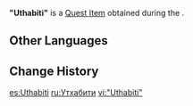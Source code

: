 {{Item Infobox
|id           = 120984
|image        = Item "Uthabiti".png
|type         = Quest Items
|quality      = 4
|description  = [[Kachina]]'s [[Ancient Name]]. This plain, unadorned obsidian seems to be a bit heavier than expected. It is said you can use it to find Kachina's approximate location...
|source1      = [[To Reclaim an Ancient Name]]
}}
'''"Uthabiti"''' is a [[Quest Item]] obtained during the {{Quest|To Reclaim an Ancient Name}}.

==Other Languages==
{{Other Languages|default_hidden=1
|en      = "Uthabiti"
|zhs     = 「乌沙博蒂」
|zhs_rm  = "Wūshābódì"
|zht     = 「烏沙博蒂」
|zht_rm  = "Wūshābódì"
|ja      = 「ウッサビーティ」
|ja_rm   = "Ussabiiti"
|ko      = 「우사비티」
|es      = Uthabiti
|fr      = « Uthabiti »
|ru      = Утхабити
|th      = "Uthabiti"
|vi      = "Uthabiti"
|de      = „Uthabiti“
|id      = "Uthabiti"
|pt      = "Uthabiti"
|tr      = "Uthabiti"
|it      = Uthabiti
}}

==Change History==
{{Change History|5.0}}

[[es:Uthabiti]]
[[ru:Утхабити]]
[[vi:"Uthabiti"]]